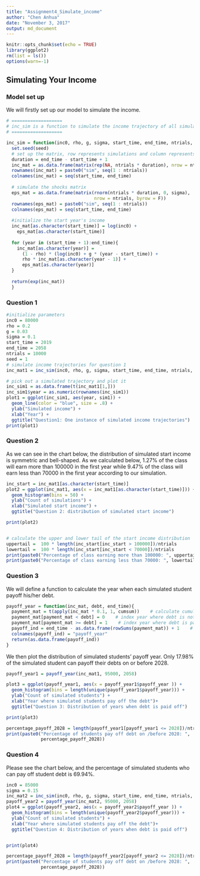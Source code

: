 ```yaml
---
title: "Assignment4_Simulate_income"
author: "Chen Anhua"
date: "November 3, 2017"
output: md_document
---
```


```r
knitr::opts_chunk$set(echo = TRUE)
library(ggplot2)
rm(list = ls())
options(warn=-1)

```

## Simulating Your Income

### Model set up
We will firstly set up our model to simulate the income.

```r
# ===================
# inc_sim is a function to simulate the income trajectory of all simulations
# ===================

inc_sim = function(inc0, rho, g, sigma, start_time, end_time, ntrials, seed){
  set.seed(seed)
  # set up the matrix, row represents simulations and column represents time
  duration = end_time - start_time + 1
  inc_mat = as.data.frame(matrix(rep(NA, ntrials * duration), nrow = ntrials))
  rownames(inc_mat) = paste0("sim", seq(1 : ntrials))
  colnames(inc_mat) = seq(start_time, end_time)
  
  # simulate the shocks matrix
  eps_mat = as.data.frame(matrix(rnorm(ntrials * duration, 0, sigma), 
                                 nrow = ntrials, byrow = F))
  rownames(eps_mat) = paste0("sim", seq(1 : ntrials))
  colnames(eps_mat) = seq(start_time, end_time)
  
  #initialize the start year's income
  inc_mat[as.character(start_time)] = log(inc0) + 
    eps_mat[as.character(start_time)]
  
  for (year in (start_time + 1):end_time){
    inc_mat[as.character(year)] = 
      (1 - rho) * (log(inc0) + g * (year - start_time)) +
      rho * inc_mat[as.character(year - 1)] +
      eps_mat[as.character(year)]
  }
  
  return(exp(inc_mat))
  }
```

### Question 1

```r
#initialize parameters
inc0 = 80000
rho = 0.2
g = 0.03
sigma = 0.1
start_time = 2019
end_time = 2058
ntrials = 10000
seed = 1
# simulate income trajectories for question 1
inc_mat1 = inc_sim(inc0, rho, g, sigma, start_time, end_time, ntrials, seed)

# pick out a simulated trajectory and plot it
inc_sim1 = as.data.frame(t(inc_mat1[1,]))
inc_sim1$year = as.numeric(rownames(inc_sim1))
plot1 = ggplot(inc_sim1, aes(year, sim1)) +
  geom_line(color = "blue", size = .8) +
  ylab("Simulated income") +
  xlab("Year") +
  ggtitle("Question1: One instance of simulated income trajectories")
print(plot1)


```

### Question 2

As we can see in the chart below, the distribution of simulated start income is symmetric and bell-shaped. As we calculated below, 1.27% of the class will earn more than 100000 in the first year while 9.47% of the class will earn less than 70000 in the first year according to our simulation.

```r
inc_start = inc_mat1[as.character(start_time)]
plot2 = ggplot(inc_mat1, aes(x = inc_mat1[as.character(start_time)])) +
  geom_histogram(bins = 50) + 
  ylab("Count of simulations") +
  xlab("Simulated start income") +
  ggtitle("Question 2: distribution of simulated start income")

print(plot2)


# calculate the upper and lower tail of the start income distribution
uppertail =  100 * length(inc_start[inc_start > 100000])/ntrials
lowertail =  100 * length(inc_start[inc_start < 70000])/ntrials
print(paste0("Percentage of class earning more than 100000: ", uppertail))
print(paste0("Percentage of class earning less than 70000: ", lowertail))


```


### Question 3

We will define a function to calculate the year when each simulated student payoff his/her debt.

```r

payoff_year = function(inc_mat, debt, end_time){
  payment_mat = t(apply(inc_mat * 0.1, 1, cumsum))    # calculate cumulative payments
  payment_mat[payment_mat < debt] = 0    # index year where debt is not paid off
  payment_mat[payment_mat >= debt] = 1    # index year where debt is paid off
  payoff_ind = end_time - as.data.frame(rowSums(payment_mat)) + 1    # calculate pay-off year
  colnames(payoff_ind) = "payoff_year"
  return(as.data.frame(payoff_ind))
}

```

We then plot the distribution of simulated students' payoff year. Only 17.98% of the simulated student can payoff their debts on or before 2028.

```r
payoff_year1 = payoff_year(inc_mat1, 95000, 2058)

plot3 = ggplot(payoff_year1, aes(x = payoff_year1$payoff_year )) +
  geom_histogram(bins = length(unique(payoff_year1$payoff_year))) + 
  ylab("Count of simulated students") +
  xlab("Year where simulated students pay off the debt")+
  ggtitle("Question 3: Distribution of years when debt is paid off")

print(plot3)

percentage_payoff_2028 = length(payoff_year1[payoff_year1 <= 2028])/ntrials * 100
print(paste0("Percentage of students pay off debt on /before 2028: ",
             percentage_payoff_2028))

```

### Question 4

Please see the chart below, and the percentage of simulated students who can pay off student debt is 69.94%. 


```r
inc0 = 85000
sigma = 0.15
inc_mat2 = inc_sim(inc0, rho, g, sigma, start_time, end_time, ntrials, seed)
payoff_year2 = payoff_year(inc_mat2, 95000, 2058)
plot4 = ggplot(payoff_year2, aes(x = payoff_year2$payoff_year )) +
  geom_histogram(bins = length(unique(payoff_year2$payoff_year))) + 
  ylab("Count of simulated students") +
  xlab("Year where simulated students pay off the debt")+
  ggtitle("Question 4: Distribution of years when debt is paid off")


print(plot4)

percentage_payoff_2028 = length(payoff_year2[payoff_year2 <= 2028])/ntrials * 100
print(paste0("Percentage of students pay off debt on /before 2028: ",
             percentage_payoff_2028))

```







